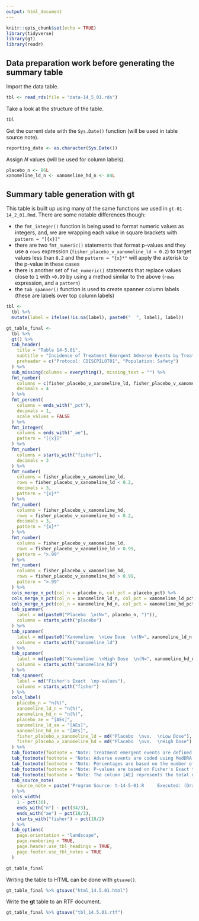 ```yaml
---
output: html_document
---
```


```r
knitr::opts_chunk$set(echo = TRUE)
library(tidyverse)
library(gt)
library(readr)
```

## Data preparation work before generating the summary table

Import the data table.

```r
tbl <- read_rds(file = "data-14_5_01.rds")
```

Take a look at the structure of the table.

```r
tbl
```

Get the current date with the `Sys.Date()` function (will be used in table source note).

```r
reporting_date <- as.character(Sys.Date())
```

Assign *N* values (will be used for column labels).

```r
placebo_n <- 86L
xanomeline_ld_n <- xanomeline_hd_n <- 84L
```

## Summary table generation with **gt**

This table is built up using many of the same functions we used in `gt-01-14_2_01.Rmd`. There are some notable differences though:

- the `fmt_integer()` function is being used to format numeric values as integers, and, we are wrapping each value in square brackets with `pattern = "[{x}]"`
- there are two `fmt_numeric()` statements that format p-values and they use a `rows` expression (`fisher_placebo_v_xanomeline_ld < 0.2`) to target values less than `0.2` and the `pattern = "{x}*"` will apply the asterisk to the p-value in these cases
- there is another set of `fmt_numeric()` statements that replace values close to `1` with `>0.99` by using a method similar to the above (`rows` expression, and a `pattern`)
- the `tab_spanner()` function is used to create spanner column labels (these are labels over top column labels)

```r
tbl <-
  tbl %>%
  mutate(label = ifelse(!is.na(label), paste0("  ", label), label))

gt_table_final <-
  tbl %>%
  gt() %>%
  tab_header(
    title = "Table 14-5.01",
    subtitle = "Incidence of Treatment Emergent Adverse Events by Treatment Group",
    preheader = c("Protocol: CDISCPILOT01", "Population: Safety")
  ) %>%
  sub_missing(columns = everything(), missing_text = "") %>%
  fmt_number(
    columns = c(fisher_placebo_v_xanomeline_ld, fisher_placebo_v_xanomeline_hd),
    decimals = 4
  ) %>%
  fmt_percent(
    columns = ends_with("_pct"),
    decimals = 1,
    scale_values = FALSE
  ) %>%
  fmt_integer(
    columns = ends_with("_ae"),
    pattern = "[{x}]"
  ) %>%
  fmt_number(
    columns = starts_with("fisher"),
    decimals = 3
  ) %>%
  fmt_number(
    columns = fisher_placebo_v_xanomeline_ld,
    rows = fisher_placebo_v_xanomeline_ld < 0.2,
    decimals = 3,
    pattern = "{x}*"
  ) %>%
  fmt_number(
    columns = fisher_placebo_v_xanomeline_hd,
    rows = fisher_placebo_v_xanomeline_hd < 0.2,
    decimals = 3,
    pattern = "{x}*"
  ) %>%
  fmt_number(
    columns = fisher_placebo_v_xanomeline_ld,
    rows = fisher_placebo_v_xanomeline_ld > 0.99,
    pattern = ">.99"
  ) %>%
  fmt_number(
    columns = fisher_placebo_v_xanomeline_hd,
    rows = fisher_placebo_v_xanomeline_hd > 0.99,
    pattern = ">.99"
  ) %>%
  cols_merge_n_pct(col_n = placebo_n, col_pct = placebo_pct) %>%
  cols_merge_n_pct(col_n = xanomeline_ld_n, col_pct = xanomeline_ld_pct) %>%
  cols_merge_n_pct(col_n = xanomeline_hd_n, col_pct = xanomeline_hd_pct) %>%
  tab_spanner(
    label = md(paste0("Placebo  \n(N=", placebo_n, ")")),
    columns = starts_with("placebo")
  ) %>%
  tab_spanner(
    label = md(paste0("Xanomeline  \nLow Dose  \n(N=", xanomeline_ld_n, ")")),
    columns = starts_with("xanomeline_ld")
  ) %>%
  tab_spanner(
    label = md(paste0("Xanomeline  \nHigh Dose  \n(N=", xanomeline_hd_n, ")")),
    columns = starts_with("xanomeline_hd")
  ) %>%
  tab_spanner(
    label = md("Fisher's Exact  \np-values"),
    columns = starts_with("fisher")
  ) %>%
  cols_label(
    placebo_n = "n(%)",
    xanomeline_ld_n = "n(%)",
    xanomeline_hd_n = "n(%)",
    placebo_ae = "[AEs]",
    xanomeline_ld_ae = "[AEs]",
    xanomeline_hd_ae = "[AEs]",
    fisher_placebo_v_xanomeline_ld = md("Placebo  \nvs.  \nLow Dose"),
    fisher_placebo_v_xanomeline_hd = md("Placebo  \nvs.  \nHigh Dose")
  ) %>%
  tab_footnote(footnote = "Note: Treatment emergent events are defined as events which start on or after the start of treatment.") %>%
  tab_footnote(footnote = "Note: Adverse events are coded using MedDRA.") %>%
  tab_footnote(footnote = "Note: Percentages are based on the number of subjects in the safety population within each treatment group.") %>%
  tab_footnote(footnote = "Note: P-values are based on Fisher's Exact test for the comparison of placebo versus each active treatment group. An asterisk is appended to p-values that are less than 0.15.") %>%
  tab_footnote(footnote = "Note: The column [AE] represents the total number of times an event was recorded.") %>%
  tab_source_note(
    source_note = paste('Program Source: t-14-5-01.R     Executed: (Draft)', reporting_date)
  ) %>%
  cols_width(
    1 ~ pct(30),
    ends_with("n") ~ pct(34/3),
    ends_with("ae") ~ pct(18/3),
    starts_with("fisher") ~ pct(18/2)
  ) %>%
  tab_options(
    page.orientation = "landscape",
    page.numbering = TRUE,
    page.header.use_tbl_headings = TRUE,
    page.footer.use_tbl_notes = TRUE
  )

gt_table_final
```

Writing the table to HTML can be done with `gtsave()`.

```r
gt_table_final %>% gtsave("html_14.5.01.html")
```

Write the **gt** table to an RTF document.

```r
gt_table_final %>% gtsave("tbl_14.5.01.rtf")
```
